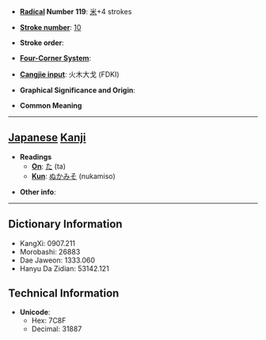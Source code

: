 * '''[[Wiktionary:Chinese radical index| Radical]] Number 119''': [[Wiktionary:Chinese radical index 米|米]]+4 strokes

* '''[[Wiktionary:Chinese total strokes index|Stroke number]]''': [[Wiktionary:Chinese total strokes index 10|10]]

* '''Stroke order''': 

* '''[[Wiktionary:Chinese four corner index|Four-Corner System]]''': 

* '''[[Wiktionary:Chinese Cangjie index|Cangjie input]]''': 火木大戈 (FDKI)

* '''Graphical Significance and Origin''': 

* '''Common Meaning'''

----

== [[Japanese]] [[Kanji]] ==

* '''Readings'''
** '''[[On]]''': [[た]] (ta)
** '''[[Kun]]''': [[ぬかみそ]] (nukamiso)

* '''Other info''':  

----

== Dictionary Information ==

* KangXi: 0907.211
* Morobashi: 26883
* Dae Jaweon: 1333.060
* Hanyu Da Zidian: 53142.121

== Technical Information ==

* '''Unicode''':
** Hex: 7C8F
** Decimal: 31887
